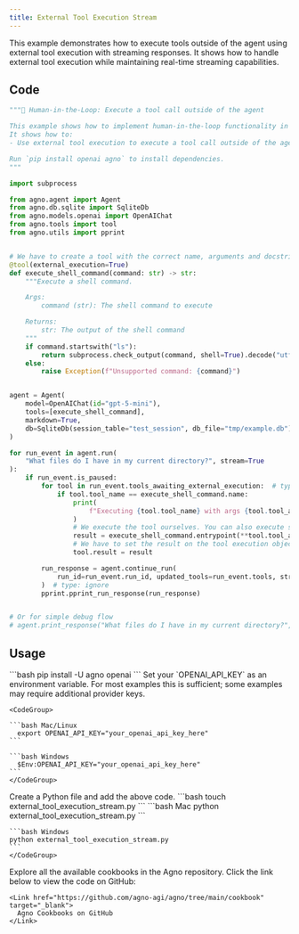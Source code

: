 ```yaml
---
title: External Tool Execution Stream
---
```


This example demonstrates how to execute tools outside of the agent using external tool execution with streaming responses. It shows how to handle external tool execution while maintaining real-time streaming capabilities.

## Code

```python external_tool_execution_stream.py
"""🤝 Human-in-the-Loop: Execute a tool call outside of the agent

This example shows how to implement human-in-the-loop functionality in your Agno tools.
It shows how to:
- Use external tool execution to execute a tool call outside of the agent

Run `pip install openai agno` to install dependencies.
"""

import subprocess

from agno.agent import Agent
from agno.db.sqlite import SqliteDb
from agno.models.openai import OpenAIChat
from agno.tools import tool
from agno.utils import pprint


# We have to create a tool with the correct name, arguments and docstring for the agent to know what to call.
@tool(external_execution=True)
def execute_shell_command(command: str) -> str:
    """Execute a shell command.

    Args:
        command (str): The shell command to execute

    Returns:
        str: The output of the shell command
    """
    if command.startswith("ls"):
        return subprocess.check_output(command, shell=True).decode("utf-8")
    else:
        raise Exception(f"Unsupported command: {command}")


agent = Agent(
    model=OpenAIChat(id="gpt-5-mini"),
    tools=[execute_shell_command],
    markdown=True,
    db=SqliteDb(session_table="test_session", db_file="tmp/example.db"),
)

for run_event in agent.run(
    "What files do I have in my current directory?", stream=True
):
    if run_event.is_paused:
        for tool in run_event.tools_awaiting_external_execution:  # type: ignore
            if tool.tool_name == execute_shell_command.name:
                print(
                    f"Executing {tool.tool_name} with args {tool.tool_args} externally"
                )
                # We execute the tool ourselves. You can also execute something completely external here.
                result = execute_shell_command.entrypoint(**tool.tool_args)  # type: ignore
                # We have to set the result on the tool execution object so that the agent can continue
                tool.result = result

        run_response = agent.continue_run(
            run_id=run_event.run_id, updated_tools=run_event.tools, stream=True
        )  # type: ignore
        pprint.pprint_run_response(run_response)


# Or for simple debug flow
# agent.print_response("What files do I have in my current directory?", stream=True)
```

## Usage

<Steps>
  <Snippet file="create-venv-step.mdx" />

  <Step title="Install libraries">
    ```bash
    pip install -U agno openai
    ```
  </Step>

  <Step title="Export your OpenAI API key">
    Set your `OPENAI_API_KEY` as an environment variable. For most examples this is sufficient; some examples may require additional provider keys.

    <CodeGroup>

    ```bash Mac/Linux
      export OPENAI_API_KEY="your_openai_api_key_here"
    ```

    ```bash Windows
      $Env:OPENAI_API_KEY="your_openai_api_key_here"
    ```
    </CodeGroup> 
  </Step>

  <Step title="Create a Python file">
    Create a Python file and add the above code.
    ```bash
    touch external_tool_execution_stream.py
    ```
  </Step>

  <Step title="Run Agent">
    <CodeGroup>
    ```bash Mac
    python external_tool_execution_stream.py
    ```
    
    ```bash Windows  
    python external_tool_execution_stream.py
    ```
    </CodeGroup>
  </Step>

  <Step title="Find All Cookbooks">
    Explore all the available cookbooks in the Agno repository. Click the link below to view the code on GitHub:

    <Link href="https://github.com/agno-agi/agno/tree/main/cookbook" target="_blank">
      Agno Cookbooks on GitHub
    </Link>
  </Step>
</Steps>